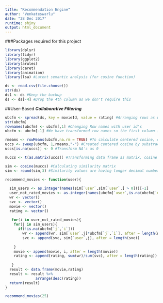 ```yaml
---
title: "Recommendation Engine"
author: "Venkateswarlu"
date: "28 Dec 2017"
runtime: shiny
output: html_document
---
```

###Packages required for this project
```r
library(dplyr)
library(tidyr)
library(ggplot2)
library(arules)
library(caret)
library(animation)
library(lsa) #Latent semantic analysis (for cosine function)
```
```r
ds <- read.csv(file.choose())
str(ds)
ds1 <- ds #Keep the backup
ds <- ds[-4] #Drop the 4th column as we don't require this
```

##User-Based ***Collaborative Filtering***

```r
ubcfm <- spread(ds, key = movieId, value = rating) #Arranging rows as users, columns as movies and ratings are cell values
str(ubcfm)
rownames(ubcfm) <- ubcfm[,1] #Changing Row names with user id's
ubcfm <- ubcfm[-1] #We have transformed row names so the first column is no longer needed

rmeans <- rowMeans(ubcfm,na.rm = TRUE) #To calculate centered cosine, calculate row means
uccs <- sweep(ubcfm, 1,rmeans,"-") #Created centered cosine by substracting every row value with respective row mean
uccs[is.na(uccs)] <- 0 #Transform NA's as 0

muccs <- t(as.matrix(uccs)) #Transforming data frame as matrix, cosine will accept vectors or matrix

sim <- cosine(muccs) #Calculating similarity matrix
sim <- round(sim,3) #Similarity values are having longer decimal numbers, so rouding to 3 decimal point
```

```r
recommend_movies <- function(user){
  
  sim_users <- as.integer(names(sim[`user`,sim[`user`,] > 0]))[-1]
  user_not_rated_movies <- as.integer(names(ubcfm[`user`,is.na(ubcfm[`user`,])]))
  wr <- vector()
  svc <- vector()
  movie <- vector()
  rating <- vector()
 
   for(i in user_not_rated_movies){
    for(j in sim_users){
      if(!is.na(ubcfm[`j`,`i`]))
        wr <- append(wr, sim[`user`,j]*ubcfm[`j`,`i`], after = length(wr))
        svc <- append(svc, sim[`user`,j], after = length(svc))
      
    }
    movie <- append(movie, i, after = length(movie))
    rating <- append(rating, sum(wr)/sum(svc), after = length(rating))
    
   }
  result <- data.frame(movie,rating)
  result <- result %>%
              arrange(desc(rating))
  return(result)
}
```

```r
recommend_movies(25)
```
